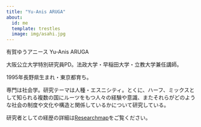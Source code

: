 ```yaml
---
title: "Yu-Anis ARUGA"
about:
  id: me
  template: trestles
  image: img/asahi.jpg
---
```


有賀ゆうアニース Yu-Anis ARUGA 

大阪公立大学特別研究員PD。法政大学・早稲田大学・立教大学兼任講師。

1995年長野県生まれ・東京都育ち。

専門は社会学。研究テーマは人種・エスニシティ。とくに、ハーフ、ミックスとして知られる複数の国にルーツをもつ人々の経験や意識、またそれらがどのような社会の制度や文化や構造と関係しているかについて研究している。

研究者としての経歴の詳細は[Researchmap](https://researchmap.jp/ya-ruga)をご覧ください。